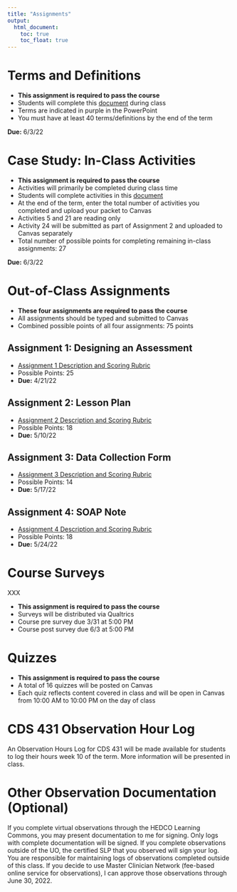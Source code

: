 ```yaml
---
title: "Assignments"
output:
  html_document:
    toc: true
    toc_float: true
---
```


# Terms and Definitions 

  * **This assignment is required to pass the course**
  * Students will complete this [document](handouts/Terms and Definitions Worksheet_blank.docx) during class
  * Terms are indicated in purple in the PowerPoint
  * You must have at least 40 terms/definitions by the end of the term

**Due:** 6/3/22 

# Case Study: In-Class Activities 

  * **This assignment is required to pass the course**
  * Activities will primarily be completed during class time
  * Students will complete activities in this [document](handouts/In-Class Activities 2022.docx)
  * At the end of the term, enter the total number of activities you completed and upload your packet to Canvas
  * Activities 5 and 21 are reading only 
  * Activity 24 will be submitted as part of Assignment 2 and uploaded to Canvas separately 
  * Total number of possible points for completing remaining in-class assignments: 27
  
 **Due:** 6/3/22
  
# Out-of-Class Assignments 

  * **These four assignments are required to pass the course**
  * All assignments should be typed and submitted to Canvas
  * Combined possible points of all four assignments: 75 points

## Assignment 1: Designing an Assessment 

  * [Assignment 1 Description and Scoring Rubric](assignments/Assignment 1.docx)
  * Possible Points: 25
  * **Due:** 4/21/22

## Assignment 2: Lesson Plan

  * [Assignment 2 Description and Scoring Rubric](assignments/Assignment 2.docx)
  * Possible Points: 18
  * **Due:** 5/10/22

## Assignment 3: Data Collection Form

  * [Assignment 3 Description and Scoring Rubric](assignments/Assignment 3.docx)
  * Possible Points: 14
  * **Due:** 5/17/22

## Assignment 4: SOAP Note

  * [Assignment 4 Description and Scoring Rubric](assignments/Assignment 4.docx)
  * Possible Points: 18
  * **Due:** 5/24/22
  
# Course Surveys

XXX


  * **This assignment is required to pass the course**
  * Surveys will be distributed via Qualtrics 
  * Course pre survey due 3/31 at 5:00 PM
  * Course post survey due 6/3 at 5:00 PM
  

# Quizzes 

  * **This assignment is required to pass the course**
  * A total of 16 quizzes will be posted on Canvas 
  * Each quiz reflects content covered in class and will be open in Canvas from 10:00 AM to 10:00 PM on the day of class

# CDS 431 Observation Hour Log

An Observation Hours Log for CDS 431 will be made available for students to log their hours week 10 of the term.  More information will be presented in class. 

# Other Observation Documentation (Optional)

If you complete virtual observations through the HEDCO Learning Commons, you may present documentation to me for signing. Only logs with complete documentation will be signed. If you complete observations outside of the UO, the certified SLP that you observed will sign your log. You are responsible for maintaining logs of observations completed outside of this class. If you decide to use Master Clinician Network (fee-based online service for observations), I can approve those observations through June 30, 2022.